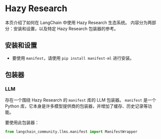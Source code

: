 # Hazy Research

本页介绍了如何在 LangChain 中使用 Hazy Research 生态系统。
内容分为两部分：安装和设置，以及特定 Hazy Research 包装器的参考。

## 安装和设置
- 要使用 `manifest`，请使用 `pip install manifest-ml` 进行安装。

## 包装器

### LLM

存在一个围绕 Hazy Research 的 `manifest` 库的 LLM 包装器。
`manifest` 是一个 Python 库，它本身是许多模型提供商的包装器，并增加了缓存、历史记录等功能。

要使用此包装器：
```python
from langchain_community.llms.manifest import ManifestWrapper
```